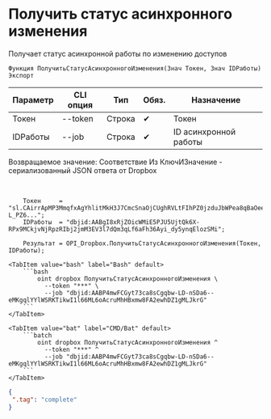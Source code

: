 ﻿---
sidebar_position: 5
---


# Получить статус асинхронного изменения
 Получает статус асинхронной работы по изменению доступов



`Функция ПолучитьСтатусАсинхронногоИзменения(Знач Токен, Знач IDРаботы) Экспорт`

  | Параметр | CLI опция | Тип | Обяз. | Назначение |
  |-|-|-|-|-|
  | Токен | --token | Строка | &#x2714; | Токен |
  | IDРаботы | --job | Строка | &#x2714; | ID асинхронной работы |

  
  Возвращаемое значение:   Соответствие Из КлючИЗначение - сериализованный JSON ответа от Dropbox

<br/>




```bsl title="Пример использования для 1С:Предприятие/OneScript"
    Токен     = "sl.CAirrApMP3MmqfxAgYhlitMkH3J7CmcSnaOjCUghRVLtFIhPZ0jzduJbWPea8qBaOeeB-L_PZ6...";
    IDРаботы  = "dbjid:AABgI8xRjZOicWMiE5PJU5UjtQk6X-RPx9MCkjvNjRpzRIbj2jmM3EV3l7dQm3qLf6aFh36Ayi_dy5ynqElozSMi";

    Результат = OPI_Dropbox.ПолучитьСтатусАсинхронногоИзменения(Токен, IDРаботы);
```
    

 <Tabs>
  
    <TabItem value="bash" label="Bash" default>
        ```bash
            oint dropbox ПолучитьСтатусАсинхронногоИзменения \
              --token "***" \
              --job "dbjid:AABP4mwFCGyt73ca8sCgqbw-LD-nSDa6--eMKgqlYYlWSRKTikwI1l66ML6oAcruMhHBxmw8FA2ewhDZ1gMLJkrG"
        ```
    </TabItem>
  
    <TabItem value="bat" label="CMD/Bat" default>
        ```batch
            oint dropbox ПолучитьСтатусАсинхронногоИзменения ^
              --token "***" ^
              --job "dbjid:AABP4mwFCGyt73ca8sCgqbw-LD-nSDa6--eMKgqlYYlWSRKTikwI1l66ML6oAcruMhHBxmw8FA2ewhDZ1gMLJkrG"
        ```
    </TabItem>
</Tabs>


```json title="Результат"
{
 ".tag": "complete"
}
```
